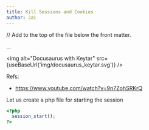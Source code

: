 ```yaml
---
title: Kill Sessions and Cookies
author: Jai
---
```

// Add to the top of the file below the front matter.

...

<img alt="Docusaurus with Keytar" src={useBaseUrl('img/docusaurus_keytar.svg')} />

Refs:
* <https://www.youtube.com/watch?v=9n7ZohSRKrQ>

Let us create a php file for starting the session
```php
<?php
  session_start();
?>
```
